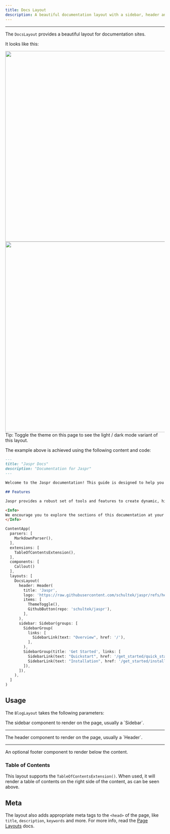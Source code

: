```yaml
---
title: Docs Layout
description: A beautiful documentation layout with a sidebar, header and table of contents.
---
```


---

The `DocsLayout` provides a beautiful layout for documentation sites.

It looks like this:

<Image src="/content/layouts/docs_dark.png" zoom theme="light" width="600" caption="Docs Layout (Dark Theme)" />
<Image src="/content/layouts/docs_light.png" zoom theme="dark" width="600" caption="Docs Layout (Light Theme)" />

<Info>
Tip: Toggle the theme on this page to see the light / dark mode variant of this layout.
</Info>

The example above is achieved using the following content and code:

```markdown title="content/index.md"
---
title: "Jaspr Docs"
description: "Documentation for Jaspr"
---

Welcome to the Jaspr documentation! This guide is designed to help you understand and effectively use Jaspr, a powerful framework for building modern web applications. [...]

## Features

Jaspr provides a robust set of tools and features to create dynamic, high-performance web applications. With its intuitive design and developer-friendly approach, Jaspr simplifies the process of building scalable and maintainable projects. [...]

<Info>
We encourage you to explore the sections of this documentation at your own pace. [...]
</Info>
````

```dart title="lib/main.dart"
ContentApp(
  parsers: [
    MarkdownParser(),
  ],
  extensions: [
    TableOfContentsExtension(),
  ],
  components: [
    Callout()
  ],
  layouts: [
    DocsLayout(
      header: Header(
        title: 'Jaspr',
        logo: 'https://raw.githubusercontent.com/schultek/jaspr/refs/heads/main/assets/logo.png',
        items: [
          ThemeToggle(),
          GithubButton(repo: 'schultek/jaspr'),
        ],
      ),
      sidebar: Sidebar(groups: [
        SidebarGroup(
          links: [
            SidebarLink(text: "Overview", href: '/'),
          ],
        ),
        SidebarGroup(title: 'Get Started', links: [
          SidebarLink(text: "Quickstart", href: '/get_started/quick_start'),
          SidebarLink(text: "Installation", href: '/get_started/installation'),
        ]),
      ]),
    ),
  ]
)
```

## Usage

The `BlogLayout` takes the following parameters:

<Card>
  <Property name="sidebar" type="Component?">
    The sidebar component to render on the page, usually a `Sidebar`.
  </Property>

  ---

  <Property name="header" type="Component?">
    The header component to render on the page, usually a `Header`.
  </Property>

  ---

  <Property name="footer" type="Component?">
    An optional footer component to render below the content.
  </Property>
</Card>

### Table of Contents

This layout supports the `TableOfContentsExtension()`. When used, it will render a table of contents on the right side of the content, as can be seen above.

## Meta

The layout also adds appropriate meta tags to the `<head>` of the page, like `title`, `description`, `keywords` and more. For more info, read the [Page Layouts](/content/concepts/page_layouts) docs.